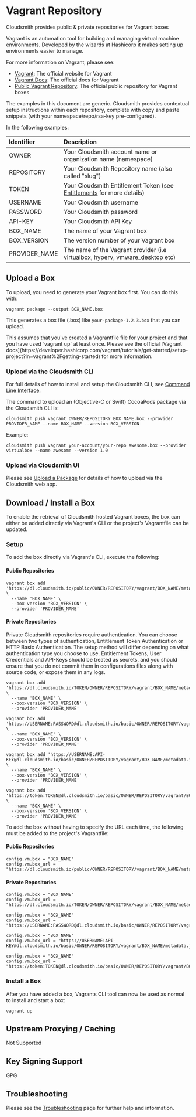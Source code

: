 

# Vagrant Repository

Cloudsmith provides public & private repositories for Vagrant boxes

Vagrant is an automation tool for building and managing virtual machine environments. Developed by the wizards at Hashicorp it makes setting up environments easier to manage.

For more information on Vagrant, please see:

- [Vagrant](https://developer.hashicorp.com/vagrant): The official website for Vagrant
- [Vagrant Docs](https://developer.hashicorp.com/vagrant/docs): The official docs for Vagrant
- [Public Vagrant Repository](https://portal.cloud.hashicorp.com/vagrant/discover): The official public repository for Vagrant boxes

<Note variant="note" headline="Contextual Documentation">
The examples in this document are generic. Cloudsmith provides contextual setup instructions within each repository, complete with copy and paste snippets (with your namespace/repo/rsa-key pre-configured).
</Note>

In the following examples: 

| Identifier    | Description                                                                               |
| :------------ | :---------------------------------------------------------------------------------------- |
| OWNER         | Your Cloudsmith account name or organization name (namespace)                             |
| REPOSITORY    | Your Cloudsmith Repository name (also called "slug")                                      |
| TOKEN         | Your Cloudsmith Entitlement Token (see [Entitlements](/software-distribution/entitlement-tokens) for more details) |
| USERNAME      | Your Cloudsmith username                                                                  |
| PASSWORD      | Your Cloudsmith password                                                                  |
| API-KEY       | Your Cloudsmith API Key                                                                   |
| BOX_NAME      | The name of your Vagrant box                                                              |
| BOX_VERSION   | The version number of your Vagrant box                                                    |
| PROVIDER_NAME | The name of the Vagrant provider (i.e virtualbox, hyperv, vmware_desktop etc)             |

## Upload a Box

To upload, you need to generate your Vagrant box first. You can do this with:

```shell
vagrant package --output BOX_NAME.box
```

This generates a box file (.box) like `your-package-1.2.3.box` that you can upload.

<Note variant="note" headline="Note">
This assumes that you've created a Vagrantfile file for your project and that you have used `vagrant up` at least once. Please see the official [Vagrant docs](https://developer.hashicorp.com/vagrant/tutorials/get-started/setup-project?in=vagrant%2Fgetting-started) for more information.
</Note>

### Upload via the Cloudsmith CLI

For full details of how to install and setup the Cloudsmith CLI, see [Command Line Interface](/developer-tools/cli).

The command to upload an (Objective-C or Swift) CocoaPods package via the Cloudsmith CLI is: 

```shell
cloudsmith push vagrant OWNER/REPOSITORY BOX_NAME.box --provider PROVIDER_NAME --name BOX_NAME --version BOX_VERSION
```

Example:

```shell
cloudsmith push vagrant your-account/your-repo awesome.box --provider virtualbox --name awesome --version 1.0
```

### Upload via Cloudsmith UI

Please see [Upload a Package](/artifact-management/package-upload) for details of how to upload via the Cloudsmith web app.

## Download / Install a Box

To enable the retrieval of Cloudsmith hosted Vagrant boxes, the box can either be added directly via Vagrant's CLI or the project's Vagrantfile can be updated. 

### Setup

To add the box directly via Vagrant's CLI, execute the following:

#### Public Repositories

```shell
vagrant box add 'https://dl.cloudsmith.io/public/OWNER/REPOSITORY/vagrant/BOX_NAME/metadata.json' \
  --name 'BOX_NAME' \
  --box-version 'BOX_VERSION' \
  --provider 'PROVIDER_NAME'
```

#### Private Repositories

<Note variant="note" headline="Private Repositories">
Private Cloudsmith repositories require authentication.  You can choose between two types of authentication, Entitlement Token Authentication or HTTP Basic Authentication. 
The setup method will differ depending on what authentication type you choose to use.
</Note>

<Note variant="warning" headline="Warning">
Entitlement Tokens, User Credentials and API-Keys should be treated as secrets, and you should ensure that you do not commit them in configurations files along with source code, or expose them in any logs.
</Note>

```shell Entitlement Token Auth
vagrant box add 'https://dl.cloudsmith.io/TOKEN/OWNER/REPOSITORY/vagrant/BOX_NAME/metadata.json' \
  --name 'BOX_NAME' \
  --box-version 'BOX_VERSION' \
  --provider 'PROVIDER_NAME'
```
```shell HTTP Basic Auth (User & Pass)
vagrant box add 'https://USERNAME:PASSWORD@dl.cloudsmith.io/basic/OWNER/REPOSITORY/vagrant/BOX_NAME/metadata.json' \
  --name 'BOX_NAME' \
  --box-version 'BOX_VERSION' \
  --provider 'PROVIDER_NAME'
```
```shell HTTP Basic Auth (API Key)
vagrant box add 'https://USERNAME:API-KEY@dl.cloudsmith.io/basic/OWNER/REPOSITORY/vagrant/BOX_NAME/metadata.json' \
  --name 'BOX_NAME' \
  --box-version 'BOX_VERSION' \
  --provider 'PROVIDER_NAME'
```
```shell HTTP Basic Auth (Token)
vagrant box add 'https://token:TOKEN@dl.cloudsmith.io/basic/OWNER/REPOSITORY/vagrant/BOX_NAME/metadata.json' \
  --name 'BOX_NAME' \
  --box-version 'BOX_VERSION' \
  --provider 'PROVIDER_NAME'
```

To add the box without having to specify the URL each time, the following must be added to the project's Vagrantfile:

#### Public Repositories

```shell
config.vm.box = "BOX_NAME"
config.vm.box_url = "https://dl.cloudsmith.io/public/OWNER/REPOSITORY/vagrant/BOX_NAME/metadata.json"
```

#### Private Repositories

```shell Entitlement Token Auth
config.vm.box = "BOX_NAME"
config.vm.box_url = "https://dl.cloudsmith.io/TOKEN/OWNER/REPOSITORY/vagrant/BOX_NAME/metadata.json"
```
```shell HTTP Basic Auth (User & Pass)
config.vm.box = "BOX_NAME"
config.vm.box_url = "https://USERNAME:PASSWORD@dl.cloudsmith.io/basic/OWNER/REPOSITORY/vagrant/BOX_NAME/metadata.json"
```
```shell HTTP Basic Auth (API Key)
config.vm.box = "BOX_NAME"
config.vm.box_url = "https://USERNAME:API-KEY@dl.cloudsmith.io/basic/OWNER/REPOSITORY/vagrant/BOX_NAME/metadata.json"
```
```shell HTTP Basic Auth (Token)
config.vm.box = "BOX_NAME"
config.vm.box_url = "https://token:TOKEN@dl.cloudsmith.io/basic/OWNER/REPOSITORY/vagrant/BOX_NAME/metadata.json"
```

### Install a Box

After you have added a box, Vagrants CLI tool can now be used as normal to install and start a box: 

```shell
vagrant up
```

## Upstream Proxying / Caching

<Tag variant="dark-grey" theme="legacy">Not Supported</Tag>

## Key Signing Support

<Tag variant="blue" theme="legacy">GPG</Tag>

## Troubleshooting

Please see the [Troubleshooting](/troubleshooting) page for further help and information.
